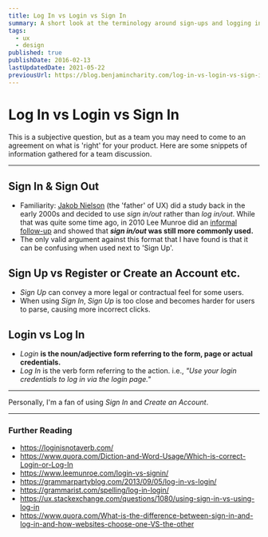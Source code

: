 ```yaml
---
title: Log In vs Login vs Sign In
summary: A short look at the terminology around sign-ups and logging in and the basic arguments for each.
tags:
  - ux
  - design
published: true
publishDate: 2016-02-13
lastUpdatedDate: 2021-05-22
previousUrl: https://blog.benjamincharity.com/log-in-vs-login-vs-sign-in/
---
```


# Log In vs Login vs Sign In

This is a subjective question, but as a team you may need to come to an agreement on what is 'right' for your
product. Here are some snippets of information gathered for a team discussion.

---

## Sign In & Sign Out

- Familiarity: [Jakob Nielson][nielson] (the 'father' of UX) did a study back in the early 2000s and decided to use
  _sign in/out_ rather than _log in/out_. While that was quite some time ago, in 2010 Lee Munroe did an [informal
  follow-up][monroe] and showed that **_sign in/out_ was still more commonly used.**
- The only valid argument against this format that I have found is that it can be confusing when used next to 'Sign Up'.

## Sign Up vs Register or Create an Account etc.

- _Sign Up_ can convey a more legal or contractual feel for some users.
- When using _Sign In_, _Sign Up_ is too close and becomes harder for users to parse, causing more incorrect clicks.

## Login vs Log In

- _Login_ **is the noun/adjective form referring to the form, page or actual credentials.**
- _Log In_ is the verb form referring to the action. i.e., _"Use your login credentials to log in via the login page."_

---

Personally, I'm a fan of using _Sign In_ and _Create an Account_.

---

### Further Reading

- https://loginisnotaverb.com/
- https://www.quora.com/Diction-and-Word-Usage/Which-is-correct-Login-or-Log-In
- https://www.leemunroe.com/login-vs-signin/
- https://grammarpartyblog.com/2013/09/05/log-in-vs-login/
- https://grammarist.com/spelling/log-in-login/
- https://ux.stackexchange.com/questions/1080/using-sign-in-vs-using-log-in
- https://www.quora.com/What-is-the-difference-between-sign-in-and-log-in-and-how-websites-choose-one-VS-the-other

[nielson]: https://www.nngroup.com
[monroe]: https://www.leemunroe.com/login-vs-signin/
